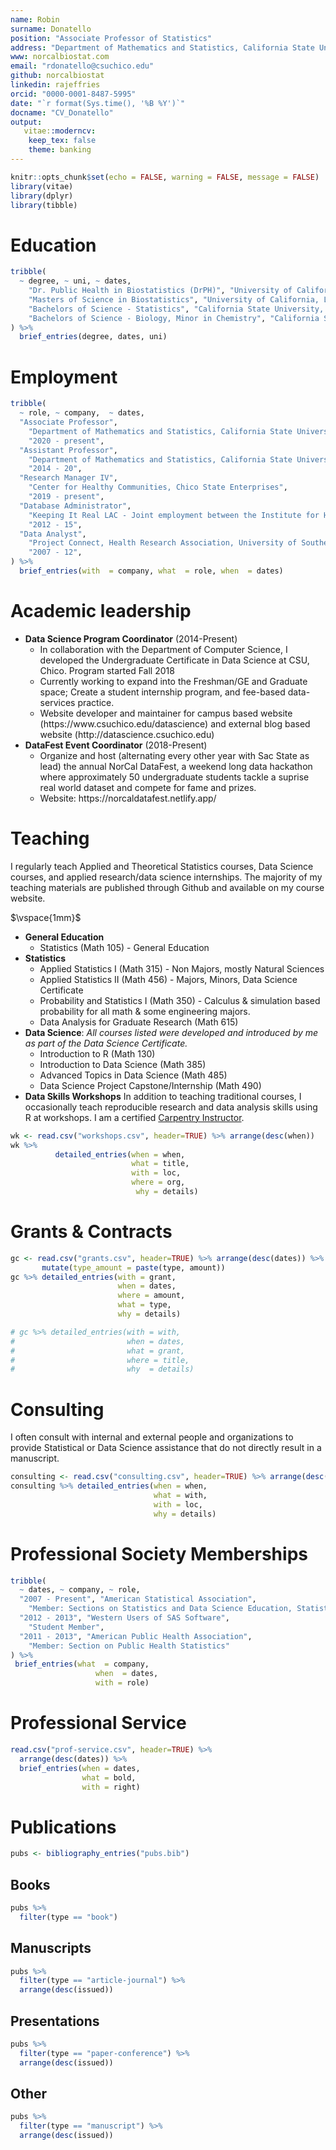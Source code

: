 ```yaml
---
name: Robin
surname: Donatello
position: "Associate Professor of Statistics"
address: "Department of Mathematics and Statistics, California State University, Chico"
www: norcalbiostat.com
email: "rdonatello@csuchico.edu"
github: norcalbiostat
linkedin: rajeffries
orcid: "0000-0001-8487-5995"
date: "`r format(Sys.time(), '%B %Y')`"
docname: "CV_Donatello"
output: 
   vitae::moderncv:
    keep_tex: false
    theme: banking
---
```


```r
knitr::opts_chunk$set(echo = FALSE, warning = FALSE, message = FALSE)
library(vitae)
library(dplyr)
library(tibble)
```

# Education

```r
tribble(
  ~ degree, ~ uni, ~ dates,
    "Dr. Public Health in Biostatistics (DrPH)", "University of California, Los Angeles", "2007 - 13", 
    "Masters of Science in Biostatistics", "University of California, Los Angeles",  "2005 - 07",
    "Bachelors of Science - Statistics", "California State University, Chico",  "2001 - 05",
    "Bachelors of Science - Biology, Minor in Chemistry", "California State University, Chico", "2001 - 05", 
) %>% 
  brief_entries(degree, dates, uni)
```


# Employment

 
```r
tribble(
  ~ role, ~ company,  ~ dates,
  "Associate Professor", 
    "Department of Mathematics and Statistics, California State University, Chico",  
    "2020 - present", 
  "Assistant Professor", 
    "Department of Mathematics and Statistics, California State University, Chico",  
    "2014 - 20", 
  "Research Manager IV", 
    "Center for Healthy Communities, Chico State Enterprises",  
    "2019 - present",
  "Database Administrator", 
    "Keeping It Real LAC - Joint employment between the Institute for Health Promotion and Disease Prevention Research, University of Southern California and the Los Angeles County Department of Public Health, HIV and STD Program Office" ,  
    "2012 - 15", 
  "Data Analyst", 
    "Project Connect, Health Research Association, University of Southern California",  
    "2007 - 12",
) %>% 
  brief_entries(with  = company, what  = role, when  = dates)
```

\newpage

# Academic leadership
* **Data Science Program Coordinator** (2014-Present)
    - In collaboration with the Department of Computer Science, I developed the Undergraduate Certificate in Data Science at CSU, Chico. Program started Fall 2018
    - Currently working to expand into the Freshman/GE and Graduate space; Create a student internship program, and fee-based data-services practice. 
    - Website developer and maintainer for campus based website (https://www.csuchico.edu/datascience) and external blog based website (http://datascience.csuchico.edu)
* **DataFest Event Coordinator** (2018-Present)
  - Organize and host (alternating every other year with Sac State as lead) the annual NorCal DataFest, a weekend long data hackathon where approximately 50 undergraduate students tackle a suprise real world dataset and compete for fame and prizes. 
  - Website: https://norcaldatafest.netlify.app/


# Teaching 

I regularly teach Applied and Theoretical Statistics courses, Data Science courses, and applied research/data science internships. The majority of my teaching materials are published through Github and available on my course website. 

$\vspace{1mm}$

* **General Education**
  - Statistics (Math 105) - General Education
* **Statistics**
  - Applied Statistics I (Math 315) - Non Majors, mostly Natural Sciences
  - Applied Statistics II (Math 456) - Majors, Minors, Data Science Certificate
  - Probability and Statistics I (Math 350) - Calculus & simulation based probability for all math & some engineering majors.
  - Data Analysis for Graduate Research (Math 615) 
* **Data Science**: _All courses listed were developed and introduced by me as part of the Data Science Certificate._
  - Introduction to R (Math 130) 
  - Introduction to Data Science (Math 385)
  - Advanced Topics in Data Science (Math 485)
  - Data Science Project Capstone/Internship (Math 490)


* **Data Skills Workshops**
In addition to teaching traditional courses, I occasionally teach reproducible research and data analysis skills using R at workshops. I am a certified [Carpentry Instructor](https://carpentries.org/). 

```r
wk <- read.csv("workshops.csv", header=TRUE) %>% arrange(desc(when))
wk %>% 
          detailed_entries(when = when, 
                           what = title,
                           with = loc, 
                           where = org, 
                            why = details)
```

\newpage

# Grants & Contracts

```r
gc <- read.csv("grants.csv", header=TRUE) %>% arrange(desc(dates)) %>%
       mutate(type_amount = paste(type, amount))
gc %>% detailed_entries(with = grant, 
                        when = dates,
                        where = amount, 
                        what = type, 
                        why = details)

# gc %>% detailed_entries(with = with,
#                         when = dates, 
#                         what = grant, 
#                         where = title, 
#                         why  = details)
```

\newpage

# Consulting
I often consult with internal and external people and organizations to provide Statistical or Data Science assistance that do not directly result in a manuscript. 

```r
consulting <- read.csv("consulting.csv", header=TRUE) %>% arrange(desc(when))
consulting %>% detailed_entries(when = when, 
                                what = with, 
                                with = loc, 
                                why = details)
```


# Professional Society Memberships

```r
tribble(
  ~ dates, ~ company, ~ role, 
  "2007 - Present", "American Statistical Association", 
    "Member: Sections on Statistics and Data Science Education, Statistical Programmers and Analysts, Teaching Statistics in Health Sciences",
  "2012 - 2013", "Western Users of SAS Software", 
    "Student Member",
  "2011 - 2013", "American Public Health Association", 
    "Member: Section on Public Health Statistics"
) %>% 
 brief_entries(what  = company, 
                   when  = dates,
                   with = role)
```

# Professional Service

```r
read.csv("prof-service.csv", header=TRUE) %>% 
  arrange(desc(dates)) %>% 
  brief_entries(when = dates, 
                what = bold, 
                with = right)
```

\newpage
# Publications

```r
pubs <- bibliography_entries("pubs.bib")
```

## Books

```r
pubs %>%
  filter(type == "book") 
```

## Manuscripts

```r
pubs %>%
  filter(type == "article-journal") %>%
  arrange(desc(issued))
```

## Presentations

```r
pubs %>%
  filter(type == "paper-conference") %>%
  arrange(desc(issued))
```


## Other

```r
pubs %>%
  filter(type == "manuscript") %>%
  arrange(desc(issued))
```
